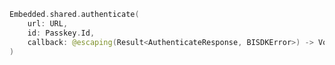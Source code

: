 ```swift
Embedded.shared.authenticate(
    url: URL,
    id: Passkey.Id,
    callback: @escaping(Result<AuthenticateResponse, BISDKError>) -> Void
)
```
